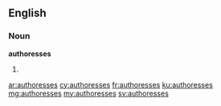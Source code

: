 ==English==

===Noun===
'''authoresses'''

# {{plural of|authoress}}

[[ar:authoresses]]
[[cy:authoresses]]
[[fr:authoresses]]
[[ku:authoresses]]
[[mg:authoresses]]
[[my:authoresses]]
[[sv:authoresses]]